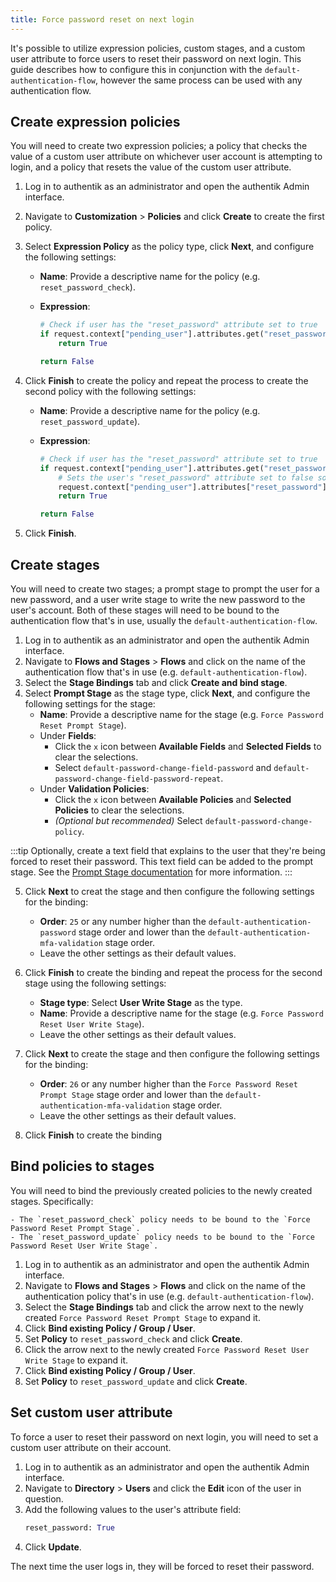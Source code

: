 ```yaml
---
title: Force password reset on next login
---
```


It's possible to utilize expression policies, custom stages, and a custom user attribute to force users to reset their password on next login. This guide describes how to configure this in conjunction with the `default-authentication-flow`, however the same process can be used with any authentication flow.

## Create expression policies

You will need to create two expression policies; a policy that checks the value of a custom user attribute on whichever user account is attempting to login, and a policy that resets the value of the custom user attribute.

1. Log in to authentik as an administrator and open the authentik Admin interface.
2. Navigate to **Customization** > **Policies** and click **Create** to create the first policy.
3. Select **Expression Policy** as the policy type, click **Next**, and configure the following settings:
    - **Name**: Provide a descriptive name for the policy (e.g. `reset_password_check`).
    - **Expression**:

        ```python
        # Check if user has the "reset_password" attribute set to true
        if request.context["pending_user"].attributes.get("reset_password") == True:
            return True

        return False
        ```

4. Click **Finish** to create the policy and repeat the process to create the second policy with the following settings:
    - **Name**: Provide a descriptive name for the policy (e.g. `reset_password_update`).
    - **Expression**:

        ```python
        # Check if user has the "reset_password" attribute set to true
        if request.context["pending_user"].attributes.get("reset_password") == True:
            # Sets the user's "reset_password" attribute set to false so that they're not forced to reset their password upon next login
            request.context["pending_user"].attributes["reset_password"] = False
            return True

        return False
        ```

5. Click **Finish**.

## Create stages

You will need to create two stages; a prompt stage to prompt the user for a new password, and a user write stage to write the new password to the user's account. Both of these stages will need to be bound to the authentication flow that's in use, usually the `default-authentication-flow`.

1. Log in to authentik as an administrator and open the authentik Admin interface.
2. Navigate to **Flows and Stages** > **Flows** and click on the name of the authentication flow that's in use (e.g. `default-authentication-flow`).
3. Select the **Stage Bindings** tab and click **Create and bind stage**.
4. Select **Prompt Stage** as the stage type, click **Next**, and configure the following settings for the stage:
    - **Name**: Provide a descriptive name for the stage (e.g. `Force Password Reset Prompt Stage`).
    - Under **Fields**:
        - Click the `x` icon between **Available Fields** and **Selected Fields** to clear the selections.
        - Select `default-password-change-field-password` and `default-password-change-field-password-repeat`.
    - Under **Validation Policies**:
        - Click the `x` icon between **Available Policies** and **Selected Policies** to clear the selections.
        - _(Optional but recommended)_ Select `default-password-change-policy`.

:::tip
Optionally, create a text field that explains to the user that they're being forced to reset their password. This text field can be added to the prompt stage. See the [Prompt Stage documentation](../add-secure-apps/flows-stages/stages/prompt/index.md#Prompt) for more information.
:::

5. Click **Next** to creat the stage and then configure the following settings for the binding:
    - **Order**: `25` or any number higher than the `default-authentication-password` stage order and lower than the `default-authentication-mfa-validation` stage order.
    - Leave the other settings as their default values.

6. Click **Finish** to create the binding and repeat the process for the second stage using the following settings:
    - **Stage type**: Select **User Write Stage** as the type.
    - **Name**: Provide a descriptive name for the stage (e.g. `Force Password Reset User Write Stage`).
    - Leave the other settings as their default values.

7. Click **Next** to create the stage and then configure the following settings for the binding:
    - **Order**: `26` or any number higher than the `Force Password Reset Prompt Stage` stage order and lower than the `default-authentication-mfa-validation` stage order.
    - Leave the other settings as their default values.

8. Click **Finish** to create the binding

## Bind policies to stages

You will need to bind the previously created policies to the newly created stages. Specifically:

    - The `reset_password_check` policy needs to be bound to the `Force Password Reset Prompt Stage`.
    - The `reset_password_update` policy needs to be bound to the `Force Password Reset User Write Stage`.

1. Log in to authentik as an administrator and open the authentik Admin interface.
2. Navigate to **Flows and Stages** > **Flows** and click on the name of the authentication policy that's in use (e.g. `default-authentication-flow`).
3. Select the **Stage Bindings** tab and click the arrow next to the newly created `Force Password Reset Prompt Stage` to expand it.
4. Click **Bind existing Policy / Group / User**.
5. Set **Policy** to `reset_password_check` and click **Create**.
6. Click the arrow next to the newly created `Force Password Reset User Write Stage` to expand it.
7. Click **Bind existing Policy / Group / User**.
8. Set **Policy** to `reset_password_update` and click **Create**.

## Set custom user attribute

To force a user to reset their password on next login, you will need to set a custom user attribute on their account.

1. Log in to authentik as an administrator and open the authentik Admin interface.
2. Navigate to **Directory** > **Users** and click the **Edit** icon of the user in question.
3. Add the following values to the user's attribute field:
    ```python
    reset_password: True
    ```
4. Click **Update**.

The next time the user logs in, they will be forced to reset their password.
